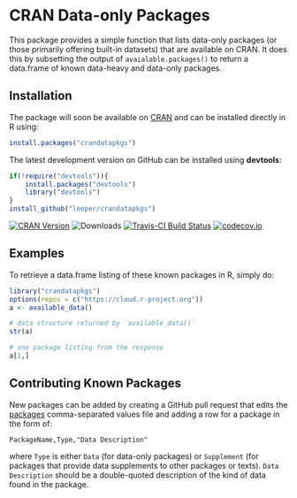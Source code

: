 # CRAN Data-only Packages #

This package provides a simple function that lists data-only packages (or those primarily offering built-in datasets) that are available on CRAN. It does this by subsetting the output of `avaialable.packages()` to return a data.frame of known data-heavy and data-only packages.

## Installation ##

The package will soon be available on [CRAN](http://cran.r-project.org/web/packages/crandatapkgs/) and can be installed directly in R using:

```R
install.packages("crandatapkgs")
```

The latest development version on GitHub can be installed using **devtools**:

```R
if(!require("devtools")){
    install.packages("devtools")
    library("devtools")
}
install_github("leeper/crandatapkgs")
```

[![CRAN Version](http://www.r-pkg.org/badges/version/crandatapkgs)](http://cran.r-project.org/package=crandatapkgs)
![Downloads](http://cranlogs.r-pkg.org/badges/crandatapkgs)
[![Travis-CI Build Status](https://travis-ci.org/leeper/crandatapkgs.png?branch=master)](https://travis-ci.org/leeper/crandatapkgs)
[![codecov.io](http://codecov.io/github/leeper/crandatapkgs/coverage.svg?branch=master)](http://codecov.io/github/leeper/crandatapkgs?branch=master)

## Examples ##

To retrieve a data.frame listing of these known packages in R, simply do:

```r
library("crandatapkgs")
options(repos = c("https://cloud.r-project.org"))
a <- available_data()

# data structure returned by `available_data()`
str(a)

# one package listing from the response
a[1,]
```

## Contributing Known Packages ##

New packages can be added by creating a GitHub pull request that edits the [packages](https://github.com/leeper/crandatapkgs/blob/master/inst/packages/packages) comma-separated values file and adding a row for a package in the form of:

```
PackageName,Type,"Data Description"
```

where `Type` is either `Data` (for data-only packages) or `Supplement` (for packages that provide data supplements to other packages or texts). `Data Description` should be a double-quoted description of the kind of data found in the package.


